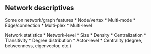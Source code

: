 ## Network descriptives

Some on network/graph features
* Node/vertex
  * Multi-mode
* Edge/connection
  * Multi-plex
* Multi-level

Network statistics
* Network-level
  * Size
  * Density
  * Centralization
  * Transitivity
  * Degree distribution
* Actor-level
  * Centrality (degree, betweenness, eigenvector, etc.)